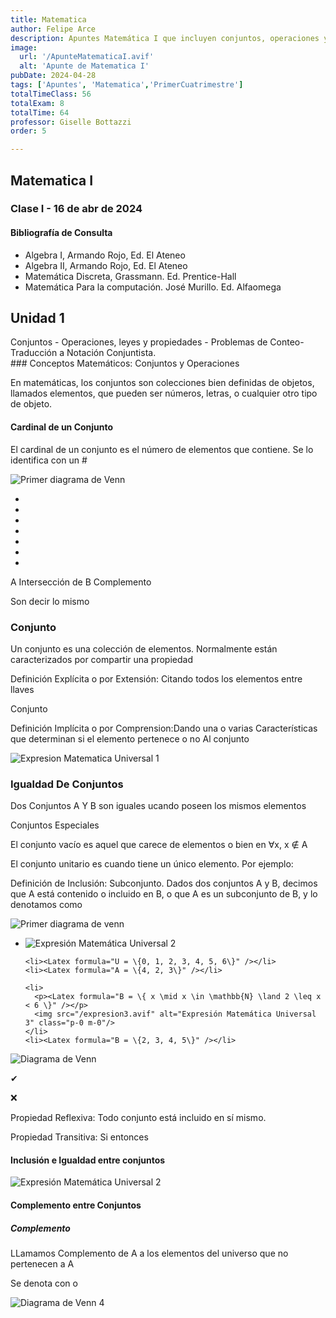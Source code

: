 ```yaml
---
title: Matematica
author: Felipe Arce
description: Apuntes Matemática I que incluyen conjuntos, operaciones y propiedades, brindando una experiencia enriquecedora para fortalecer tus conocimientos matemáticos.
image:
  url: '/ApunteMatematicaI.avif'
  alt: 'Apunte de Matematica I'
pubDate: 2024-04-28
tags: ['Apuntes', 'Matematica','PrimerCuatrimestre']
totalTimeClass: 56
totalExam: 8
totalTime: 64
professor: Giselle Bottazzi
order: 5

---
```


## Matematica I

### Clase I - 16 de abr de 2024

#### Bibliografía de Consulta

- Algebra I, Armando Rojo, Ed. El Ateneo
- Algebra II, Armando Rojo, Ed. El Ateneo
- Matemática Discreta, Grassmann. Ed. Prentice-Hall
- Matemática Para la computación. José Murillo. Ed. Alfaomega

## Unidad 1

<div class="uppercase underline">
  Conjuntos - Operaciones, leyes y propiedades - Problemas de Conteo- Traducción
  a Notación Conjuntista.
</div>
### Conceptos Matemáticos: Conjuntos y Operaciones

<p>En matemáticas, los conjuntos son colecciones bien definidas de objetos,
  llamados elementos, que pueden ser números, letras, o cualquier otro tipo de
  objeto.</p>

#### Cardinal de un Conjunto

<p>El cardinal de un conjunto es el número de elementos que contiene. Se lo
  identifica con un #</p>

<div class="flex flex-col md:flex-row justify-around items-center">
  <img src="/DiagramaDeVenn1.webp" alt="Primer diagrama de Venn" class="max-w-full md:max-w-1/2" />

  <div class="text-xs max-w-full md:max-w-1/2">
    <ul class="list-none">
      <li>
        <Latex formula="A = \{ \text{Personas que les gusta el fútbol} \}" />
      </li>
      <li>
        <Latex formula="B = \{ \text{Personas que les gusta la natación} \}" />
      </li>
      <li>
        <Latex formula="A = \{ \text{Ana}, \text{Juan}, \text{José}, \text{María} \}" />
      </li>
      <li>
        <Latex formula="B = \{ \text{María}, \text{Laura}, \text{Marcos} \}" />
      </li>
      <li>
        <Latex formula="U = \{ \text{Ana}, \text{Juan}, \text{José}, \text{María}, \text{Laura}, \text{Marcos} \}" />
      </li>
      <li>
        <Latex formula="\text{Cardinal } A = 4" />
      </li>
      <li>
        <Latex formula="\text{Cardinal } B = 3" />
      </li>
    </ul>
  </div>
</div>
  <p class="text-red-600">
    <Latex formula="A \cap B = \{ \text{María} \}" />
  </p>

 <p>
    <Latex formula="A \cup B" />
  </p>
  <p class="text-green-600">
    <Latex formula="A \cup B = \{ \text{Ana}, \text{Juan}, \text{Jose}, \text{Maria}, \text{Marcos}, \text{Laura} \}" />
  </p>

 <p>A Intersección de B Complemento</p>
  <p class="text-orange-600">
    <Latex formula="A \cap \overline{B} = \{ \text{Ana}, \text{Juan}, \text{Jose} \}" />
  </p>



<p p class="text-green-600">
    <Latex formula="\overline{B} = B^c" /> 
    <span class="text-black"> Son decir lo mismo</span>
  </p>

  ### Conjunto

<p>Un conjunto es una colección de elementos.
    Normalmente están caracterizados por compartir una
    propiedad</p>

<p class=" text-orange-700">Definición Explícita o
    por Extensión: <span class="text-black"> Citando
      todos los elementos entre llaves</span></p>

<p>Conjunto <Latex formula="A = \{ \text{Ana}, \text{Juan}, \text{Jose}, \text{Maria} \}" /></p>

<p class="text-green-600">Definición Implícita o
        por Comprension:<span class="text-black">Dando
          una o varias Características que determinan
          si el elemento pertenece o no Al
          conjunto</span></p>

<div class="flex justify-center border-b-2 pb-4 ">
  <div class="border border-green-600 p-2">
  <p><Latex formula="A = \{ \text{Números naturales menores o iguales a 5} \}" /></p>
  <p><Latex formula="A = \{ x \in \mathbb{N} \mid x \leq 5 \}" /></p>
  <img src="/expresion.webp" alt="Expresion Matematica Universal 1" class="p-0 m-0"/>
  <p><Latex formula="\in \text{ representa ``pertenece a''}" /></p>
</div>
</div>

### Igualdad De Conjuntos

Dos Conjuntos A Y B son iguales ucando poseen los mismos elementos

<p><Latex formula="x \in A \quad \Leftrightarrow \quad x \in B" /></p>

<p class=" border-2 inline border-orange-600 p-2 uppercase">Conjuntos Especiales</p>

<p>El <span class="text-orange-600">conjunto vacío <Latex formula="\emptyset" /></span> es aquel que carece de elementos <Latex formula="\emptyset = \{\}" /> o bien en ∀x, x ∉ A <Latex formula="\emptyset" /></p>


<p>El <span class="text-orange-600">conjunto unitario</span> es cuando tiene un único elemento. Por ejemplo: <Latex formula="\{1\}, \{a\}, \{luis\}" /></p>

<p><span class="text-green-600">Definición de Inclusión:</span> Subconjunto. Dados dos conjuntos A y B, decimos que A está contenido o incluido en B, o que A es un subconjunto de B, y lo denotamos como <Latex formula="A \subset B" /></p>


<img src="/DiagramaDeVenn2.webp" alt="Primer diagrama de venn"/>

<div class="flex flex-col md:flex-row justify-around items-center">
  <ul class="list-none p-0 m-0">
    <li>
      <p><Latex formula="A = \{ x \in \mathbb{N} \mid x < 7 \}" /></p>
      <img src="/expresion2.webp" alt="Expresión Matemática Universal 2" class="p-0 m-0"/>
    </li>

    <li><Latex formula="U = \{0, 1, 2, 3, 4, 5, 6\}" /></li>
    <li><Latex formula="A = \{4, 2, 3\}" /></li>

    <li>
      <p><Latex formula="B = \{ x \mid x \in \mathbb{N} \land 2 \leq x < 6 \}" /></p>
      <img src="/expresion3.avif" alt="Expresión Matemática Universal 3" class="p-0 m-0"/>
    </li>
    <li><Latex formula="B = \{2, 3, 4, 5\}" /></li>
  </ul>
  <div class="flex flex-col">
    <img src="/DiagramaDeVenn3.webp" alt="Diagrama de Venn" class="m-0 p-0"/>
    <div class="flex justify-center gap-8 ">
      <p><Latex formula="A \subset B" /> ✔</p>
      <p><Latex formula="A \subseteq B" /> ❌</p>
    </div>
  </div>
</div>

<div class="border-2 border-violet-600 p-2">
  <p class="text-orange-600">Propiedad Reflexiva: Todo conjunto está incluido en sí mismo.</p>
  <p class="text-center"><Latex formula="A \subset A" /></p>
  <p class="text-orange-600">Propiedad Transitiva: <span class="text-black">Si <Latex formula="A \subset B \subset C" /> entonces <Latex formula="A \subset C" /></span></p>
</div>


#### Inclusión e Igualdad entre conjuntos

<p><Latex formula="A = B \Leftrightarrow A \subset B \land B \subset A" /></p>

<div class="flex items-center justify-center border-b-2 pb-4">
  <img src="/explicacionigualdadconjuntos.avif" alt="Expresión Matemática Universal 2" class="p-0 m-0"/>
</div>

<h4 class="text-center">Complemento entre Conjuntos</h4>

<h5 class="text-orange-600 underline uppercase">Complemento</h5>

<p>LLamamos Complemento de A a los elementos del universo que no pertenecen a A</p>

<div class="flex flex-col md:flex-row items-center justify-around">
<div>
  <span class="inline-flex items-center">
    Se denota con <span class=" inline-block"><Latex formula="A^c" /></span> 
    o <span class=" inline-block"><Latex formula="\overline{A}" /></span>
  </span>
  <p class="text-orange-600"><Latex formula="A^c = \{ x \in \mathbb{N} \mid x \notin A \}" /></p>
</div>
<div class="flex items-center">
  <img src="/DiagramaDeVenn4.webp" alt="Diagrama de Venn 4" class="m-0 p-0"/>
</div>
</div>

